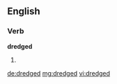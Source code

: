==English==

===Verb===
'''dredged'''

# {{past of|dredge}}

[[de:dredged]]
[[mg:dredged]]
[[vi:dredged]]